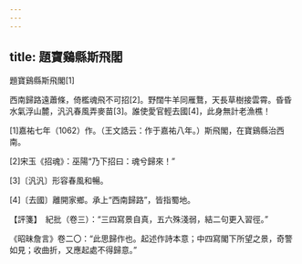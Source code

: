 ```yaml
---
---
---
```

title: 題寶鷄縣斯飛閣
---



題寶鷄縣斯飛閣[1]


西南歸路遠蕭條，倚檻魂飛不可招[2]。野闊牛羊同雁鶩，天長草樹接雲霄。昏昏水氣浮山麓，汎汎春風弄麥苗[3]。誰使愛官輕去國[4]，此身無計老漁樵！

[1]嘉祐七年（1062）作。（王文誥云：作于嘉祐八年。）斯飛閣，在寶鷄縣治西南。

[2]宋玉《招魂》：巫陽“乃下招曰：魂兮歸來！”

[3]〔汎汎〕形容春風和暢。

[4]〔去國〕離開家鄉。承上“西南歸路”，皆指蜀地。

【評箋】　紀批（卷三）：“三四寫景自真，五六殊淺弱，結二句更入習徑。”

《昭昧詹言》卷二〇：“此思歸作也。起述作詩本意；中四寫閣下所望之景，奇警如見；收曲折，又應起處不得歸意。”